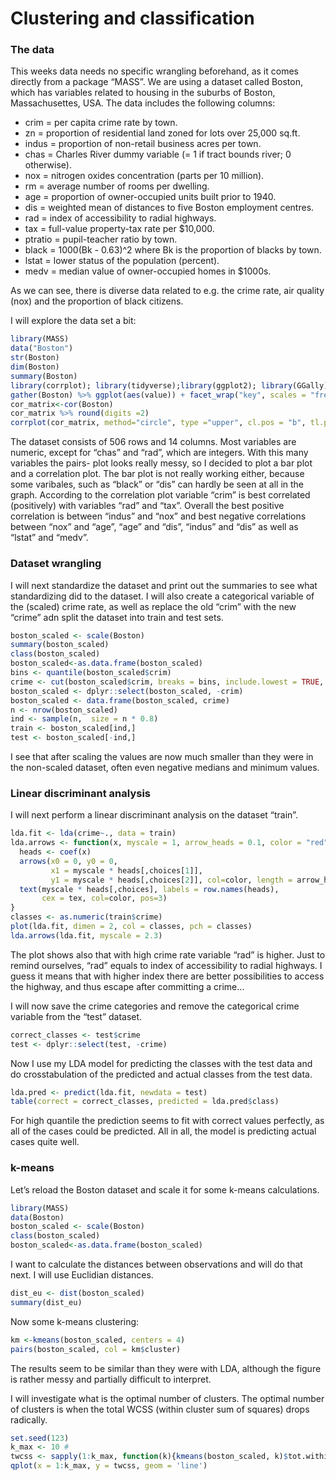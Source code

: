 # Clustering and classification

### The data

This weeks data needs no specific wrangling beforehand, as it comes directly from a package "MASS". We are using a dataset called Boston, which has variables related to housing in the suburbs of Boston, Massachusettes, USA. The data includes the following columns:


* crim = per capita crime rate by town.
* zn = proportion of residential land zoned for lots over 25,000 sq.ft.
* indus = proportion of non-retail business acres per town.
* chas = Charles River dummy variable (= 1 if tract bounds river; 0 otherwise).
* nox = nitrogen oxides concentration (parts per 10 million).
* rm = average number of rooms per dwelling.
* age = proportion of owner-occupied units built prior to 1940.
* dis = weighted mean of distances to five Boston employment centres.
* rad = index of accessibility to radial highways.
* tax = full-value property-tax rate per \$10,000.
* ptratio = pupil-teacher ratio by town.
* black = 1000(Bk - 0.63)^2 where Bk is the proportion of blacks by town.
* lstat = lower status of the population (percent).
* medv = median value of owner-occupied homes in \$1000s.

As we can see, there is diverse data related to e.g. the crime rate, air quality (nox) and the proportion of black citizens.

I will explore the data set a bit:

```r
library(MASS)
data("Boston")
str(Boston)
dim(Boston)
summary(Boston)
library(corrplot); library(tidyverse);library(ggplot2); library(GGally)
gather(Boston) %>% ggplot(aes(value)) + facet_wrap("key", scales = "free") + geom_bar()
cor_matrix<-cor(Boston)
cor_matrix %>% round(digits =2)
corrplot(cor_matrix, method="circle", type ="upper", cl.pos = "b", tl.pos ="d", tl.cex = 0.6)
```

The dataset consists of 506 rows and 14 columns. Most variables are numeric, except for "chas" and "rad", which are integers. With this many variables the pairs- plot looks really messy, so I decided to plot a bar plot and a correlation plot. The bar plot is not really working either, because some varibales, such as "black" or "dis" can hardly be seen at all in the graph. According to the correlation plot variable "crim" is best correlated (positively) with variables "rad" and "tax". Overall the best positive correlation is between "indus" and "nox" and best negative correlations between "nox" and "age", "age" and "dis", "indus" and "dis" as well as "lstat" and "medv".

### Dataset wrangling

I will next standardize the dataset and print out the summaries to see what standardizing did to the dataset. I will also create a categorical variable of the (scaled) crime rate, as well as replace the old "crim" with the new "crime" adn split the dataset into train and test sets.

```r
boston_scaled <- scale(Boston)
summary(boston_scaled)
class(boston_scaled)
boston_scaled<-as.data.frame(boston_scaled)
bins <- quantile(boston_scaled$crim)
crime <- cut(boston_scaled$crim, breaks = bins, include.lowest = TRUE, label=c("low", "med_low", "med_high", "high"))
boston_scaled <- dplyr::select(boston_scaled, -crim)
boston_scaled <- data.frame(boston_scaled, crime)
n <- nrow(boston_scaled)
ind <- sample(n,  size = n * 0.8)
train <- boston_scaled[ind,]
test <- boston_scaled[-ind,]
```

I see that after scaling the values are now much smaller than they were in the non-scaled dataset, often even negative medians and minimum values. 

### Linear discriminant analysis

I will next perform a linear discriminant analysis on the dataset "train". 

```r
lda.fit <- lda(crime~., data = train)
lda.arrows <- function(x, myscale = 1, arrow_heads = 0.1, color = "red", tex = 0.75, choices = c(1,2)){
  heads <- coef(x)
  arrows(x0 = 0, y0 = 0, 
         x1 = myscale * heads[,choices[1]], 
         y1 = myscale * heads[,choices[2]], col=color, length = arrow_heads)
  text(myscale * heads[,choices], labels = row.names(heads), 
       cex = tex, col=color, pos=3)
}
classes <- as.numeric(train$crime)
plot(lda.fit, dimen = 2, col = classes, pch = classes)
lda.arrows(lda.fit, myscale = 2.3)
```

The plot shows also that with high crime rate variable "rad" is higher. Just to remind ourselves, "rad" equals to index of accessibility to radial highways. I guess it means that with higher index there are better possibilities to access the highway, and thus escape after committing a crime...

I will now save the crime categories and remove the categorical crime variable from the "test" dataset.

```r
correct_classes <- test$crime
test <- dplyr::select(test, -crime)
```

Now I use my LDA model for predicting the classes with the test data and do crosstabulation of the predicted and actual classes from the test data.

```r
lda.pred <- predict(lda.fit, newdata = test)
table(correct = correct_classes, predicted = lda.pred$class)
```

For high quantile the prediction seems to fit with correct values perfectly, as all of the cases could be predicted. All in all, the model is predicting actual cases quite well. 

### k-means

Let's reload the Boston dataset and scale it for some k-means calculations.

```r
library(MASS)
data(Boston)
boston_scaled <- scale(Boston)
class(boston_scaled)
boston_scaled<-as.data.frame(boston_scaled)
```

I want to calculate the distances between observations and will do that next. I will use Euclidian distances.

```r

dist_eu <- dist(boston_scaled)
summary(dist_eu)
```


Now some k-means clustering:

```r
km <-kmeans(boston_scaled, centers = 4)
pairs(boston_scaled, col = km$cluster) 


```

The results seem to be similar than they were with LDA, although the figure is rather messy and partially difficult to interpret.

I will investigate what is the optimal number of clusters. The optimal number of clusters is when the total WCSS (within cluster sum of squares) drops radically.

```r
set.seed(123)
k_max <- 10 #  
twcss <- sapply(1:k_max, function(k){kmeans(boston_scaled, k)$tot.withinss})
qplot(x = 1:k_max, y = twcss, geom = 'line')
```